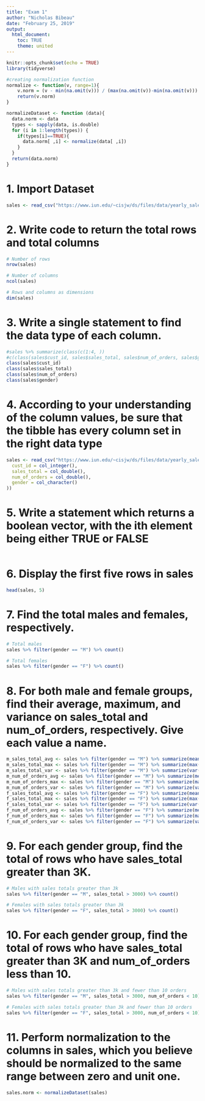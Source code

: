 ```yaml
---
title: "Exam 1"
author: "Nicholas Bibeau"
date: "February 25, 2019"
output: 
  html_document:
    toc: TRUE
    theme: united
---
```


```r
knitr::opts_chunk$set(echo = TRUE)
library(tidyverse)

#creating normalization function
normalize <- function(v, range=1){
    v.norm = (v - min(na.omit(v))) / (max(na.omit(v))-min(na.omit(v))) * range
    return(v.norm)
}

normalizeDataset <- function (data){
  data.norm <- data
  types <- sapply(data, is.double)
  for (i in 1:length(types)) {
    if(types[i]==TRUE){
      data.norm[ ,i] <- normalize(data[ ,i])
    }
  }
  return(data.norm)
}
```

# 1. Import Dataset
```r
sales <- read_csv("https://www.iun.edu/~cisjw/ds/files/data/yearly_sales.csv")
```

# 2. Write code to return the total rows and total columns
```r
# Number of rows
nrow(sales)

# Number of columns
ncol(sales)

# Rows and columns as dimensions
dim(sales)
```

# 3. Write a single statement to find the data type of each column.
```r
#sales %>% summarize(class(c(1:4, ))
#c(class(sales$cust_id, sales$sales_total, sales$num_of_orders, sales$gender))
class(sales$cust_id)
class(sales$sales_total)
class(sales$num_of_orders)
class(sales$gender)

```

# 4. According to your understanding of the column values, be sure that the tibble has every column set in the right data type
```r
sales <- read_csv("https://www.iun.edu/~cisjw/ds/files/data/yearly_sales.csv", col_types = cols(
  cust_id = col_integer(),
  sales_total = col_double(),
  num_of_orders = col_double(),
  gender = col_character()
))
```

# 5. Write a statement which returns a boolean vector, with the ith element being either TRUE or FALSE
```r

```

# 6. Display the first five rows in sales
```r
head(sales, 5)
```

# 7. Find the total males and females, respectively.
```r
# Total males
sales %>% filter(gender == "M") %>% count()

# Total females
sales %>% filter(gender == "F") %>% count()
```

# 8. For both male and female groups, find their average, maximum, and variance on sales_total and num_of_orders, respectively. Give each value a name.
```r
m_sales_total_avg <- sales %>% filter(gender == "M") %>% summarize(mean(sales_total))
m_sales_total_max <- sales %>% filter(gender == "M") %>% summarize(max(sales_total))
m_sales_total_var <- sales %>% filter(gender == "M") %>% summarize(var(sales_total))
m_num_of_orders_avg <- sales %>% filter(gender == "M") %>% summarize(mean(num_of_orders))
m_num_of_orders_max <- sales %>% filter(gender == "M") %>% summarize(max(num_of_orders))
m_num_of_orders_var <- sales %>% filter(gender == "M") %>% summarize(var(num_of_orders))
f_sales_total_avg <- sales %>% filter(gender == "F") %>% summarize(mean(sales_total))
f_sales_total_max <- sales %>% filter(gender == "F") %>% summarize(max(sales_total))
f_sales_total_var <- sales %>% filter(gender == "F") %>% summarize(var(sales_total))
f_num_of_orders_avg <- sales %>% filter(gender == "F") %>% summarize(mean(num_of_orders))
f_num_of_orders_max <- sales %>% filter(gender == "F") %>% summarize(max(num_of_orders))
f_num_of_orders_var <- sales %>% filter(gender == "F") %>% summarize(var(num_of_orders))
```

# 9. For each gender group, find the total of rows who have sales_total greater than 3K.
```r
# Males with sales totals greater than 3k
sales %>% filter(gender == "M", sales_total > 3000) %>% count()

# Females with sales totals greater than 3k
sales %>% filter(gender == "F", sales_total > 3000) %>% count()
```

# 10. For each gender group, find the total of rows who have sales_total greater than 3K and num_of_orders less than 10.
```r
# Males with sales totals greater than 3k and fewer than 10 orders
sales %>% filter(gender == "M", sales_total > 3000, num_of_orders < 10) %>% count()

# Females with sales totals greater than 3k and fewer than 10 orders
sales %>% filter(gender == "F", sales_total > 3000, num_of_orders < 10) %>% count()
```

# 11. Perform normalization to the columns in sales, which you believe should be normalized to the same range between zero and unit one.
```r
sales.norm <- normalizeDataset(sales)

```

